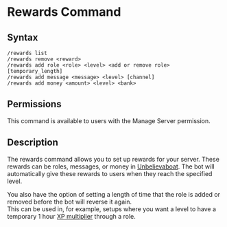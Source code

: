 # Rewards Command

## Syntax

```
/rewards list
/rewards remove <reward>
/rewards add role <role> <level> <add or remove role> [temporary_length]
/rewards add message <message> <level> [channel]
/rewards add money <amount> <level> <bank>
```

## Permissions

This command is available to users with the Manage Server permission.

## Description

The rewards command allows you to set up rewards for your server. These rewards can be roles, messages, or money in [Unbelievaboat](http://unbelievaboat.com/).
The bot will automatically give these rewards to users when they reach the specified level.

You also have the option of setting a length of time that the role is added or removed before the bot will reverse it again.\
This can be used in, for example, setups where you want a level to have a temporary 1 hour [XP multiplier](/commands/multiplier) through a role.
